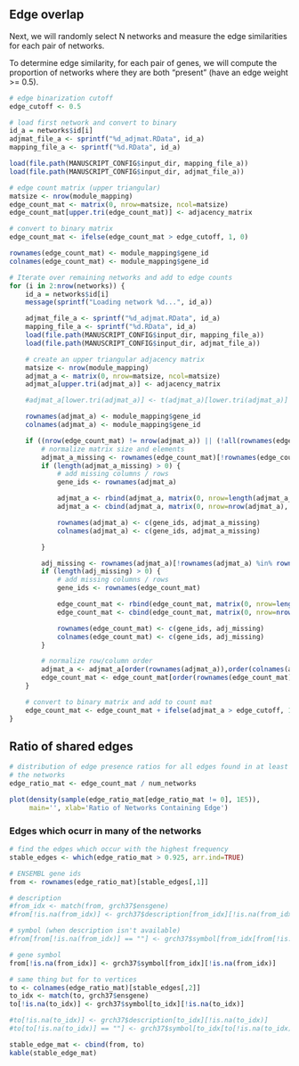 ## Edge overlap

Next, we will randomly select N networks and measure the edge similarities
for each pair of networks.

To determine edge similarity, for each pair of genes, we will compute the proportion of networks
where they are both "present" (have an edge weight >= 0.5).

```r
# edge binarization cutoff
edge_cutoff <- 0.5

# load first network and convert to binary
id_a = networks$id[i]
adjmat_file_a <- sprintf("%d_adjmat.RData", id_a)
mapping_file_a <- sprintf("%d.RData", id_a)

load(file.path(MANUSCRIPT_CONFIG$input_dir, mapping_file_a))
load(file.path(MANUSCRIPT_CONFIG$input_dir, adjmat_file_a))

# edge count matrix (upper triangular)
matsize <- nrow(module_mapping)
edge_count_mat <- matrix(0, nrow=matsize, ncol=matsize)
edge_count_mat[upper.tri(edge_count_mat)] <- adjacency_matrix

# convert to binary matrix
edge_count_mat <- ifelse(edge_count_mat > edge_cutoff, 1, 0)

rownames(edge_count_mat) <- module_mapping$gene_id
colnames(edge_count_mat) <- module_mapping$gene_id

# Iterate over remaining networks and add to edge counts
for (i in 2:nrow(networks)) {
    id_a = networks$id[i]
    message(sprintf("Loading network %d...", id_a))

    adjmat_file_a <- sprintf("%d_adjmat.RData", id_a)
    mapping_file_a <- sprintf("%d.RData", id_a)
    load(file.path(MANUSCRIPT_CONFIG$input_dir, mapping_file_a))
    load(file.path(MANUSCRIPT_CONFIG$input_dir, adjmat_file_a))

    # create an upper triangular adjacency matrix
    matsize <- nrow(module_mapping)
    adjmat_a <- matrix(0, nrow=matsize, ncol=matsize)
    adjmat_a[upper.tri(adjmat_a)] <- adjacency_matrix

    #adjmat_a[lower.tri(adjmat_a)] <- t(adjmat_a)[lower.tri(adjmat_a)]

    rownames(adjmat_a) <- module_mapping$gene_id
    colnames(adjmat_a) <- module_mapping$gene_id

    if ((nrow(edge_count_mat) != nrow(adjmat_a)) || (!all(rownames(edge_count_mat) == rownames(adjmat_a)))) {
        # normalize matrix size and elements
        adjmat_a_missing <- rownames(edge_count_mat)[!rownames(edge_count_mat) %in% rownames(adjmat_a)]
        if (length(adjmat_a_missing) > 0) {
            # add missing columns / rows
            gene_ids <- rownames(adjmat_a)

            adjmat_a <- rbind(adjmat_a, matrix(0, nrow=length(adjmat_a_missing), ncol=ncol(adjmat_a)))
            adjmat_a <- cbind(adjmat_a, matrix(0, nrow=nrow(adjmat_a), ncol=length(adjmat_a_missing)))

            rownames(adjmat_a) <- c(gene_ids, adjmat_a_missing)
            colnames(adjmat_a) <- c(gene_ids, adjmat_a_missing)

        }

        adj_missing <- rownames(adjmat_a)[!rownames(adjmat_a) %in% rownames(edge_count_mat)]
        if (length(adj_missing) > 0) {
            # add missing columns / rows
            gene_ids <- rownames(edge_count_mat)

            edge_count_mat <- rbind(edge_count_mat, matrix(0, nrow=length(adj_missing), ncol=ncol(edge_count_mat)))
            edge_count_mat <- cbind(edge_count_mat, matrix(0, nrow=nrow(edge_count_mat), ncol=length(adj_missing)))

            rownames(edge_count_mat) <- c(gene_ids, adj_missing)
            colnames(edge_count_mat) <- c(gene_ids, adj_missing)
        }

        # normalize row/column order
        adjmat_a <- adjmat_a[order(rownames(adjmat_a)),order(colnames(adjmat_a))]
        edge_count_mat <- edge_count_mat[order(rownames(edge_count_mat)),order(colnames(edge_count_mat))]
    }

    # convert to binary matrix and add to count mat
    edge_count_mat <- edge_count_mat + ifelse(adjmat_a > edge_cutoff, 1, 0)
}
```

## Ratio of shared edges

```r
# distribution of edge presence ratios for all edges found in at least one of
# the networks
edge_ratio_mat <- edge_count_mat / num_networks

plot(density(sample(edge_ratio_mat[edge_ratio_mat != 0], 1E5)), 
     main='', xlab='Ratio of Networks Containing Edge')
```

### Edges which ocurr in many of the networks

```r
# find the edges which occur with the highest frequency
stable_edges <- which(edge_ratio_mat > 0.925, arr.ind=TRUE)

# ENSEMBL gene ids
from <- rownames(edge_ratio_mat)[stable_edges[,1]]

# description
#from_idx <- match(from, grch37$ensgene)
#from[!is.na(from_idx)] <- grch37$description[from_idx][!is.na(from_idx)]

# symbol (when description isn't available)
#from[from[!is.na(from_idx)] == ""] <- grch37$symbol[from_idx[from[!is.na(from_idx)] == ""]]

# gene symbol
from[!is.na(from_idx)] <- grch37$symbol[from_idx][!is.na(from_idx)]

# same thing but for to vertices
to <- colnames(edge_ratio_mat)[stable_edges[,2]]
to_idx <- match(to, grch37$ensgene)
to[!is.na(to_idx)] <- grch37$symbol[to_idx][!is.na(to_idx)]

#to[!is.na(to_idx)] <- grch37$description[to_idx][!is.na(to_idx)]
#to[to[!is.na(to_idx)] == ""] <- grch37$symbol[to_idx[to[!is.na(to_idx)] == ""]]

stable_edge_mat <- cbind(from, to)
kable(stable_edge_mat)
```


